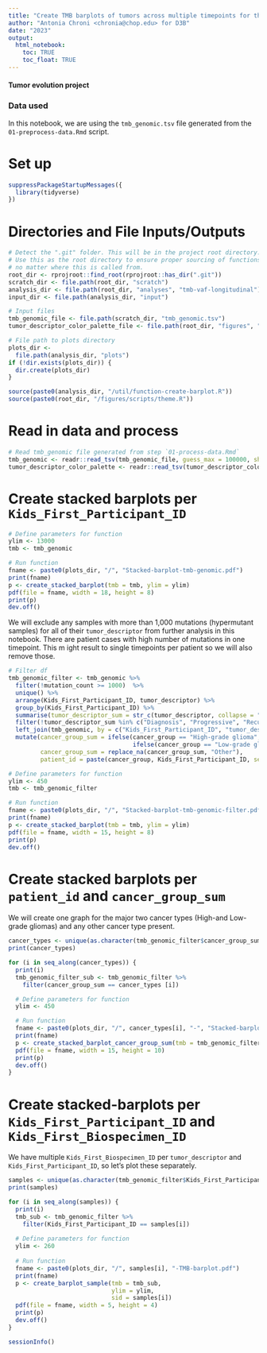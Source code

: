 ```yaml
---
title: "Create TMB barplots of tumors across multiple timepoints for thr autopsy samples in the PBTA Cohort"
author: "Antonia Chroni <chronia@chop.edu> for D3B"
date: "2023"
output:
  html_notebook:
    toc: TRUE
    toc_float: TRUE
---
```


#### Tumor evolution project 

### Data used 
In this notebook, we are using the `tmb_genomic.tsv` file generated from the `01-preprocess-data.Rmd` script.

# Set up
```r
suppressPackageStartupMessages({
  library(tidyverse)
})
```

# Directories and File Inputs/Outputs
```r
# Detect the ".git" folder. This will be in the project root directory.
# Use this as the root directory to ensure proper sourcing of functions
# no matter where this is called from.
root_dir <- rprojroot::find_root(rprojroot::has_dir(".git"))
scratch_dir <- file.path(root_dir, "scratch")
analysis_dir <- file.path(root_dir, "analyses", "tmb-vaf-longitudinal") 
input_dir <- file.path(analysis_dir, "input")

# Input files
tmb_genomic_file <- file.path(scratch_dir, "tmb_genomic.tsv")
tumor_descriptor_color_palette_file <- file.path(root_dir, "figures", "palettes", "tumor_descriptor_color_palette.tsv")

# File path to plots directory
plots_dir <-
  file.path(analysis_dir, "plots")
if (!dir.exists(plots_dir)) {
  dir.create(plots_dir)
}

source(paste0(analysis_dir, "/util/function-create-barplot.R"))
source(paste0(root_dir, "/figures/scripts/theme.R"))
```

# Read in data and process
```r
# Read tmb_genomic file generated from step `01-process-data.Rmd`
tmb_genomic <- readr::read_tsv(tmb_genomic_file, guess_max = 100000, show_col_types = FALSE)
tumor_descriptor_color_palette <- readr::read_tsv(tumor_descriptor_color_palette_file, guess_max = 100000, show_col_types = FALSE)
```

# Create stacked barplots per `Kids_First_Participant_ID`
```r
# Define parameters for function
ylim <- 13000
tmb <- tmb_genomic

# Run function
fname <- paste0(plots_dir, "/", "Stacked-barplot-tmb-genomic.pdf")
print(fname)
p <- create_stacked_barplot(tmb = tmb, ylim = ylim)
pdf(file = fname, width = 18, height = 8)
print(p)
dev.off()
```

We will exclude any samples with more than 1,000 mutations (hypermutant samples) for all of their `tumor_descriptor` from further analysis in this notebook. There are patient cases with high number of mutations in one timepoint. This m ight result to single timepoints per patient so we will also remove those.

```r
# Filter df
tmb_genomic_filter <- tmb_genomic %>%
  filter(!mutation_count >= 1000)  %>%
  unique() %>% 
  arrange(Kids_First_Participant_ID, tumor_descriptor) %>%
  group_by(Kids_First_Participant_ID) %>%
  summarise(tumor_descriptor_sum = str_c(tumor_descriptor, collapse = ";")) %>% 
  filter(!tumor_descriptor_sum %in% c("Diagnosis", "Progressive", "Recurrence")) %>% 
  left_join(tmb_genomic, by = c("Kids_First_Participant_ID", "tumor_descriptor_sum")) %>% 
  mutate(cancer_group_sum = ifelse(cancer_group == "High-grade glioma", "High-grade glioma",
                                   ifelse(cancer_group == "Low-grade glioma", "Low-grade glioma", "Other")),
         cancer_group_sum = replace_na(cancer_group_sum, "Other"),
         patient_id = paste(cancer_group, Kids_First_Participant_ID, sep = "_"))

# Define parameters for function
ylim <- 450
tmb <- tmb_genomic_filter

# Run function
fname <- paste0(plots_dir, "/", "Stacked-barplot-tmb-genomic-filter.pdf")
print(fname)
p <- create_stacked_barplot(tmb = tmb, ylim = ylim)
pdf(file = fname, width = 15, height = 8)
print(p)
dev.off()
```

# Create stacked barplots per `patient_id` and `cancer_group_sum`
We will create one graph for the major two cancer types (High-and Low-grade gliomas) and any other cancer type present.

```r
cancer_types <- unique(as.character(tmb_genomic_filter$cancer_group_sum))
print(cancer_types)

for (i in seq_along(cancer_types)) {
  print(i)
  tmb_genomic_filter_sub <- tmb_genomic_filter %>%
    filter(cancer_group_sum == cancer_types [i])

  # Define parameters for function
  ylim <- 450

  # Run function
  fname <- paste0(plots_dir, "/", cancer_types[i], "-", "Stacked-barplot-tmb-genomic-filter.pdf")
  print(fname)
  p <- create_stacked_barplot_cancer_group_sum(tmb = tmb_genomic_filter_sub, ylim = ylim, ct_id = cancer_types[i])
  pdf(file = fname, width = 15, height = 10)
  print(p)
  dev.off()
}
```

# Create stacked-barplots per `Kids_First_Participant_ID` and `Kids_First_Biospecimen_ID`

We have multiple `Kids_First_Biospecimen_ID` per `tumor_descriptor` and `Kids_First_Participant_ID`, so let's plot these separately.

```r
samples <- unique(as.character(tmb_genomic_filter$Kids_First_Participant_ID))
print(samples)

for (i in seq_along(samples)) {
  print(i)
  tmb_sub <- tmb_genomic_filter %>%
    filter(Kids_First_Participant_ID == samples[i])
  
  # Define parameters for function
  ylim <- 260
  
  # Run function
  fname <- paste0(plots_dir, "/", samples[i], "-TMB-barplot.pdf")
  print(fname)
  p <- create_barplot_sample(tmb = tmb_sub,
                             ylim = ylim,
                             sid = samples[i])
  pdf(file = fname, width = 5, height = 4)
  print(p)
  dev.off()
}
```


```r
sessionInfo()
```
